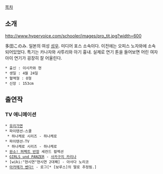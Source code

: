[[목차]]
== 소개 ==
http://www.hypervoice.com/schooler/images/pro_tit.jpg?width=600

多田このみ. 일본의 여성 [[성우]]. 미디어 포스 소속이다. 이전에는 오피스 노자와에 소속되어있었다. 특기는 카나자와 사투리와 아기 흉내. 실제로 연기 톤을 들어보면 어린 여자아이 연기가 굉장히 잘 어울린다.

 * 출신 : 이시카와 현
 * 생일 : 4월 24일
 * 혈액형 : O형
 * 신장 : 153cm

== 출연작 ==
=== TV 애니메이션 ===
 * [[유리가면]]
 * 파이텐션☆스쿨
  * 하나케로 시리즈 - 하나케로
 * 파이텐션☆TV
  * 하나케로 시리즈 - 하나케로
 * [[완소! 퍼펙트 반장]] 세컨드 컬렉션
 * [[GIRLS und PANZER]] - [[사카구치 카리나]]
 * [wiki:"현시연"현시연 2대째] - 아사다 노리코
 * [[아카메가 벤다!]] - 로그[* [보루스]의 딸로 추정됨.]

